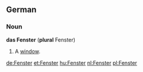 ==German==
===Noun===
'''das Fenster''' ('''plural''' Fenster)

# A [[window]].

[[de:Fenster]]
[[et:Fenster]]
[[hu:Fenster]]
[[nl:Fenster]]
[[pl:Fenster]]